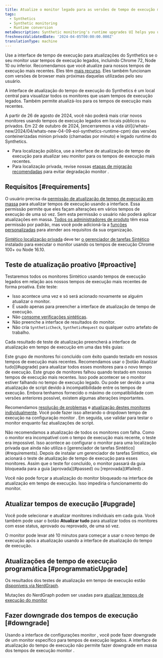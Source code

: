 ```yaml
---
title: Atualize o monitor legado para as versões de tempo de execução mais recentes
tags:
  - Synthetics
  - Synthetic monitoring
  - Runtime conversion
metaDescription: Synthetic monitoring's runtime upgrades UI helps you update legacy monitors to the latest runtimes.
freshnessValidatedDate: '2024-04-05T00:00:00.000Z'
translationType: machine
---
```


Use a interface de tempo de execução para atualizações do Synthetics se o seu monitor usar tempos de execução legados, incluindo Chrome 72, Node 10 ou inferior. Recomendamos que você atualize para nossos tempos de execução mais recentes. Eles têm [mais recurso](/docs/synthetics/synthetic-monitoring/using-monitors/new-runtime/). Eles também funcionam com versões de browser mais próximas daquelas utilizadas pelo seu usuário.

A interface de atualização do tempo de execução do Synthetics é um local central para visualizar todos os monitores que usam tempos de execução legados. Também permite atualizá-los para os tempos de execução mais recentes.

<Callout variant="important">
  A partir de 26 de agosto de 2024, você não poderá mais criar novos monitores usando tempos de execução legados em locais públicos ou privados. Em 22 de outubro de 2024, [encerraremos a vida útil](/whats-new/2024/04/whats-new-04-09-eol-synthetics-runtime-cpm) das versões conteinerizadas minion privado (chamadas por minuto) e legado runtime do Synthetics.

  * Para localização pública, use a interface de atualização de tempo de execução para atualizar seu monitor para os tempos de execução mais recentes.
  * Para localização privada, revise nossas [etapas de migração recomendadas](/docs/synthetics/synthetic-monitoring/private-locations/job-manager-transition-guide/#monitorMigration) para evitar degradação monitor .
</Callout>

## Requisitos [#requirements]

O usuário precisa da [permissão de atualização de tempo de execução em massa](/docs/accounts/accounts-billing/new-relic-one-user-management/user-permissions/#synthetics) para atualizar tempos de execução usando a interface. Essa permissão permite que eles façam alterações em vários tempos de execução de uma só vez. Sem esta permissão o usuário não poderá aplicar atualizações em massa. [Todos os administradores de produto](/docs/accounts/accounts-billing/new-relic-one-user-management/user-management-concepts/#standard-roles) têm essa permissão por padrão, mas você pode adicioná-la a [funções personalizadas](/docs/accounts/accounts-billing/new-relic-one-user-management/user-management-concepts/#roles) para atender aos requisitos da sua organização.

[Sintético localização privada](/docs/synthetics/synthetic-monitoring/private-locations/private-locations-overview-monitor-internal-sites-add-new-locations/) deve ter [o gerenciador de tarefas Sintético](/docs/synthetics/synthetic-monitoring/private-locations/job-manager-transition-guide/) instalado para executar o monitor usando os tempos de execução Chrome 100+ ou Node 16.10.

## Teste de atualização proativo [#proactive]

Testaremos todos os monitores Sintético usando tempos de execução legados em relação aos nossos tempos de execução mais recentes de forma proativa. Este teste:

* Isso acontece uma vez e só será acionado novamente se alguém atualizar o monitor.
* É usado apenas para preencher a interface de atualização de tempo de execução.
* Não [consome verificações sintéticas](/docs/synthetics/synthetic-monitoring/getting-started/monitor-limits/#edition-limits).
* Não preenche a interface de resultados do monitor.
* Não cria `SyntheticCheck`, `SyntheticRequest` ou qualquer outro artefato de trabalho.

Cada resultado de teste de atualização preencherá a interface de atualização em tempo de execução em uma das três guias:

<Collapser id="passed" title="Passado">
  Este grupo de monitores foi concluído com êxito quando testado em nossos tempos de execução mais recentes. Recomendamos usar o [botão Atualizar tudo](#upgrade) para atualizar todos esses monitores para o novo tempo de execução.
</Collapser>

<Collapser id="failed" title="Fracassado">
  Este grupo de monitores falhou quando testado em nossos tempos de execução mais recentes. Isso pode acontecer se o monitor estiver falhando no tempo de execução legado. Ou pode ser devido a uma atualização de script devido à incompatibilidade entre os tempos de execução. Embora tenhamos fornecido o máximo de compatibilidade com versões anteriores possível, existem algumas alterações importantes.

  Recomendamos [resolução de problemas](/docs/synthetics/synthetic-monitoring/troubleshooting/runtime-upgrade-troubleshooting/) e [atualização destes monitores individualmente](/docs/synthetics/synthetic-monitoring/using-monitors/new-runtime/#runtime-convert). Você pode fazer isso alterando o dropdown tempo de execução na configuração monitor . Em seguida, use validar para testar o monitor enquanto faz atualizações de script.

  <Callout variant="tip">
    Não recomendamos a atualização de todos os monitores com falha.
  </Callout>
</Collapser>

<Collapser id="blocked" title="Bloqueado">
  Como o monitor era incompatível com o tempo de execução mais recente, o teste era impossível. Isso acontece ao configurar o monitor para uma localização privada que ainda não utiliza o [gerenciador de tarefas Sintético](#requirements). Depois de instalar um gerenciador de tarefas Sintético, ele acionará o teste de atualização de tempo de execução para esses monitores. Assim que o teste for concluído, o monitor passará da guia bloqueada para a guia [aprovada](#passed) ou [reprovada](#failed) .

  Você não pode forçar a atualização do monitor bloqueado na interface de atualização em tempo de execução. Isso impediria o funcionamento do monitor.
</Collapser>

## Atualizar tempos de execução [#upgrade]

Você pode selecionar e atualizar monitores individuais em cada guia. Você também pode usar o botão **Atualizar tudo** para atualizar todos os monitores com esse status, aprovado ou reprovado, de uma só vez.

O monitor pode levar até 10 minutos para começar a usar o novo tempo de execução após a atualização usando a interface de atualização do tempo de execução.

## Atualizações de tempo de execução programática [#programmaticUpgrade]

Os resultados dos testes de atualização em tempo de execução estão [disponíveis via NerdGraph](https://docs.newrelic.com/docs/apis/nerdgraph/examples/nerdgraph-synthetics-tutorial/#query-runtime-upgrade-status).

Mutações do NerdGraph podem ser usadas para [atualizar tempos de execução do monitor](https://docs.newrelic.com/docs/apis/nerdgraph/examples/nerdgraph-synthetics-tutorial/#upgrade-monitor-runtime)

## Fazer downgrade dos tempos de execução [#downgrade]

Usando a interface de configurações monitor , você pode fazer downgrade de um monitor específico para tempos de execução legados. A interface de atualização do tempo de execução não permite fazer downgrade em massa dos tempos de execução monitor .